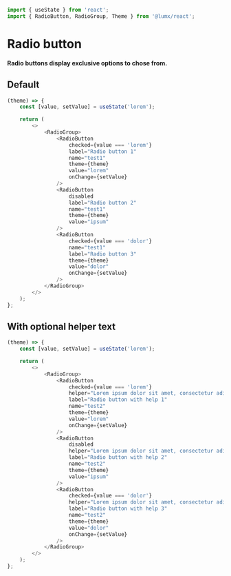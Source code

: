 ```javascript import
import { useState } from 'react';
import { RadioButton, RadioGroup, Theme } from '@lumx/react';
```

# Radio button

**Radio buttons display exclusive options to chose from.**

## Default

```javascript jsx withThemeSwitcher disableGrid
(theme) => {
    const [value, setValue] = useState('lorem');

    return (
        <>
            <RadioGroup>
                <RadioButton
                    checked={value === 'lorem'}
                    label="Radio button 1"
                    name="test1"
                    theme={theme}
                    value="lorem"
                    onChange={setValue}
                />
                <RadioButton
                    disabled
                    label="Radio button 2"
                    name="test1"
                    theme={theme}
                    value="ipsum"
                />
                <RadioButton
                    checked={value === 'dolor'}
                    name="test1"
                    label="Radio button 3"
                    theme={theme}
                    value="dolor"
                    onChange={setValue}
                />
            </RadioGroup>
        </>
    );
};
```

## With optional helper text

```javascript jsx withThemeSwitcher disableGrid
(theme) => {
    const [value, setValue] = useState('lorem');

    return (
        <>
            <RadioGroup>
                <RadioButton
                    checked={value === 'lorem'}
                    helper="Lorem ipsum dolor sit amet, consectetur adipiscing elit. Sed posuere faucibus efficitur."
                    label="Radio button with help 1"
                    name="test2"
                    theme={theme}
                    value="lorem"
                    onChange={setValue}
                />
                <RadioButton
                    disabled
                    helper="Lorem ipsum dolor sit amet, consectetur adipiscing elit. Sed posuere faucibus efficitur."
                    label="Radio button with help 2"
                    name="test2"
                    theme={theme}
                    value="ipsum"
                />
                <RadioButton
                    checked={value === 'dolor'}
                    helper="Lorem ipsum dolor sit amet, consectetur adipiscing elit. Sed posuere faucibus efficitur."
                    label="Radio button with help 3"
                    name="test2"
                    theme={theme}
                    value="dolor"
                    onChange={setValue}
                />
            </RadioGroup>
        </>
    );
};
```
